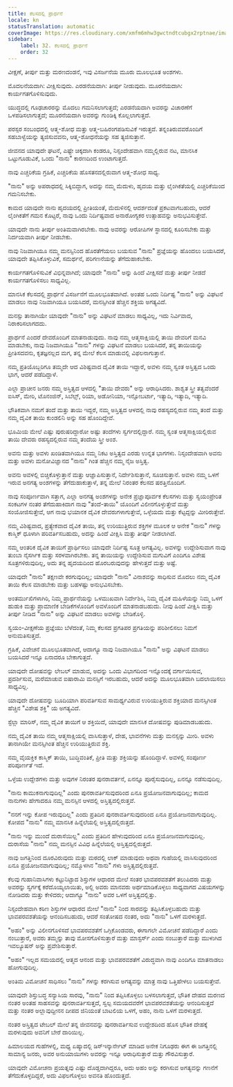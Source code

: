 ```yaml
---
title: ಕೆಲಸದಲ್ಲಿ ಪ್ರಾರ್ಥನೆ
locale: kn
statusTranslation: automatic
coverImage: https://res.cloudinary.com/xmfm6mhw3gwctndtcubgx2rptnae/image/upload/v1740468922/small_cover_tratado_de_psicologia_revolucionaria_a4c0dca4e0.webp
sidebar:
    label: 32. ಕೆಲಸದಲ್ಲಿ ಪ್ರಾರ್ಥನೆ
    order: 32
---
```

ವೀಕ್ಷಣೆ, ತೀರ್ಪು ಮತ್ತು ಮರಣದಂಡನೆ, ಇವು ವಿಸರ್ಜನೆಯ ಮೂರು ಮೂಲಭೂತ ಅಂಶಗಳು.

ಮೊದಲನೆಯದಾಗಿ: ವೀಕ್ಷಿಸುವುದು. ಎರಡನೆಯದಾಗಿ: ತೀರ್ಪು ನೀಡುವುದು. ಮೂರನೆಯದಾಗಿ: ಕಾರ್ಯಗತಗೊಳಿಸುವುದು.

ಯುದ್ಧದಲ್ಲಿ ಗೂಢಚಾರರನ್ನು ಮೊದಲು ಗಮನಿಸಲಾಗುತ್ತದೆ; ಎರಡನೆಯದಾಗಿ ಅವರನ್ನು ವಿಚಾರಣೆಗೆ ಒಳಪಡಿಸಲಾಗುತ್ತದೆ; ಮೂರನೆಯದಾಗಿ ಅವರನ್ನು ಗುಂಡಿಕ್ಕಿ ಕೊಲ್ಲಲಾಗುತ್ತದೆ.

ಪರಸ್ಪರ ಸಂಬಂಧದಲ್ಲಿ ಆತ್ಮ-ಶೋಧ ಮತ್ತು ಆತ್ಮ-ಬಹಿರಂಗಪಡಿಸುವಿಕೆ ಇರುತ್ತದೆ. ತನ್ನಂತಿರುವವರೊಂದಿಗೆ ಸಹಬಾಳ್ವೆಯನ್ನು ತ್ಯಜಿಸುವವನು, ಆತ್ಮ-ಶೋಧನೆಯನ್ನು ಸಹ ತ್ಯಜಿಸುತ್ತಾನೆ.

ಜೀವನದ ಯಾವುದೇ ಘಟನೆ, ಎಷ್ಟೇ ಚಿಕ್ಕದಾಗಿ ಕಂಡರೂ, ನಿಸ್ಸಂದೇಹವಾಗಿ ನಮ್ಮಲ್ಲಿರುವ ನಟ, ಮಾನಸಿಕ ಒಟ್ಟುಗೂಡುವಿಕೆ, ಒಂದು "ನಾನು" ಕಾರಣದಿಂದ ಉಂಟಾಗುತ್ತದೆ.

ನಾವು ಎಚ್ಚರಿಕೆಯ ಗ್ರಹಿಕೆ, ಎಚ್ಚರಿಕೆಯ ಹೊಸತನದಲ್ಲಿರುವಾಗ ಆತ್ಮ-ಶೋಧ ಸಾಧ್ಯ.

"ನಾನು" ಅನ್ನು ಅಪರಾಧದಲ್ಲಿ ಸಿಕ್ಕಿಬಿದ್ದಾಗ, ಅದನ್ನು ನಮ್ಮ ಮೆದುಳು, ಹೃದಯ ಮತ್ತು ಲೈಂಗಿಕತೆಯಲ್ಲಿ ಎಚ್ಚರಿಕೆಯಿಂದ ಗಮನಿಸಬೇಕು.

ಕಾಮದ ಯಾವುದೇ ನಾನು ಹೃದಯದಲ್ಲಿ ಪ್ರೀತಿಯಂತೆ, ಮೆದುಳಿನಲ್ಲಿ ಆದರ್ಶದಂತೆ ಪ್ರಕಟವಾಗಬಹುದು, ಆದರೆ ಲೈಂಗಿಕತೆಗೆ ಗಮನ ಕೊಟ್ಟರೆ, ನಾವು ಒಂದು ನಿರ್ದಿಷ್ಟವಾದ ಅನಾರೋಗ್ಯಕರ ಉತ್ಸಾಹವನ್ನು ಅನುಭವಿಸುತ್ತೇವೆ.

ಯಾವುದೇ ನಾನು ತೀರ್ಪು ಅಂತಿಮವಾಗಿರಬೇಕು. ನಾವು ಅವರನ್ನು ಆರೋಪಿಗಳ ಸ್ಥಾನದಲ್ಲಿ ಕೂರಿಸಬೇಕು ಮತ್ತು ನಿರ್ದಯವಾಗಿ ತೀರ್ಪು ನೀಡಬೇಕು.

ನಾವು ನಿಜವಾಗಿಯೂ ನಮ್ಮ ಮನಸ್ಸಿನಿಂದ ಹೊರತೆಗೆಯಲು ಬಯಸುವ "ನಾನು" ಪ್ರಜ್ಞೆಯನ್ನು ಹೊಂದಲು ಬಯಸಿದರೆ, ಯಾವುದೇ ತಪ್ಪಿಸಿಕೊಳ್ಳುವಿಕೆ, ಸಮರ್ಥನೆ, ಪರಿಗಣನೆಯನ್ನು ತೆಗೆದುಹಾಕಬೇಕು.

ಕಾರ್ಯಗತಗೊಳಿಸುವಿಕೆ ವಿಭಿನ್ನವಾಗಿದೆ; ಯಾವುದೇ "ನಾನು" ಅನ್ನು ಹಿಂದೆ ವೀಕ್ಷಿಸದೆ ಮತ್ತು ತೀರ್ಪು ನೀಡದೆ ಕಾರ್ಯಗತಗೊಳಿಸಲು ಸಾಧ್ಯವಿಲ್ಲ.

ಮಾನಸಿಕ ಕೆಲಸದಲ್ಲಿ ಪ್ರಾರ್ಥನೆ ವಿಸರ್ಜನೆಗೆ ಮೂಲಭೂತವಾಗಿದೆ. ಅಂತಹ ಒಂದು ನಿರ್ದಿಷ್ಟ "ನಾನು" ಅನ್ನು ವಿಘಟನೆ ಮಾಡಲು ನಾವು ನಿಜವಾಗಿಯೂ ಬಯಸಿದರೆ, ಮನಸ್ಸಿಗಿಂತ ಹೆಚ್ಚಿನ ಶಕ್ತಿಯ ಅಗತ್ಯವಿದೆ.

ಮನಸ್ಸು ತಾನಾಗಿಯೇ ಯಾವುದೇ "ನಾನು" ಅನ್ನು ವಿಘಟನೆ ಮಾಡಲು ಸಾಧ್ಯವಿಲ್ಲ, ಇದು ನಿರ್ವಿವಾದ, ನಿರಾಕರಿಸಲಾಗದದು.

ಪ್ರಾರ್ಥನೆ ಎಂದರೆ ದೇವರೊಂದಿಗೆ ಮಾತನಾಡುವುದು. ನಾವು ನಮ್ಮ ಆತ್ಮಸಾಕ್ಷಿಯಲ್ಲಿ ತಾಯಿ ದೇವರಿಗೆ ಮನವಿ ಮಾಡಬೇಕು, ನಾವು ನಿಜವಾಗಿಯೂ "ನಾನು" ಗಳನ್ನು ವಿಘಟನೆ ಮಾಡಲು ಬಯಸಿದರೆ, ತನ್ನ ತಾಯಿಯನ್ನು ಪ್ರೀತಿಸದವನು, ಕೃತಜ್ಞನಲ್ಲದ ಮಗ, ತನ್ನ ಮೇಲೆ ಕೆಲಸ ಮಾಡುವಲ್ಲಿ ವಿಫಲನಾಗುತ್ತಾನೆ.

ನಮ್ಮ ಪ್ರತಿಯೊಬ್ಬರಿಗೂ ತಮ್ಮದೇ ಆದ ವಿಶಿಷ್ಟವಾದ ದೈವಿಕ ತಾಯಿ ಇದ್ದಾರೆ, ಅವಳು ನಮ್ಮ ಸ್ವಂತ ಅಸ್ತಿತ್ವದ ಒಂದು ಭಾಗ, ಆದರೆ ಪಡೆದಿದ್ದಾಳೆ.

ಎಲ್ಲಾ ಪ್ರಾಚೀನ ಜನರು ನಮ್ಮ ಅಸ್ತಿತ್ವದ ಆಳದಲ್ಲಿ "ತಾಯಿ ದೇವರು" ಅನ್ನು ಆರಾಧಿಸಿದರು. ಶಾಶ್ವತ ಸ್ತ್ರೀ ತತ್ವವೆಂದರೆ ಐಸಿಸ್, ಮೇರಿ, ಟೊನಂಜಿನ್, ಸಿಬೆಲ್ಸ್, ರಿಯಾ, ಅಡೋನಿಯಾ, ಇನ್ಸೋಬರ್ಟಾ, ಇತ್ಯಾದಿ, ಇತ್ಯಾದಿ, ಇತ್ಯಾದಿ.

ಭೌತಿಕವಾಗಿ ನಮಗೆ ತಂದೆ ಮತ್ತು ತಾಯಿ ಇದ್ದರೆ, ನಮ್ಮ ಅಸ್ತಿತ್ವದ ಆಳದಲ್ಲಿ ನಾವು ರಹಸ್ಯದಲ್ಲಿರುವ ನಮ್ಮ ತಂದೆ ಮತ್ತು ನಮ್ಮ ದೈವಿಕ ತಾಯಿ ಕುಂಡಲಿನಿ ಅನ್ನು ಸಹ ಹೊಂದಿದ್ದೇವೆ.

ಭೂಮಿಯ ಮೇಲೆ ಎಷ್ಟು ಪುರುಷರಿದ್ದಾರೋ ಅಷ್ಟು ತಂದೆಗಳು ಸ್ವರ್ಗದಲ್ಲಿದ್ದಾರೆ. ನಮ್ಮ ಸ್ವಂತ ಆತ್ಮಸಾಕ್ಷಿಯಲ್ಲಿರುವ ತಾಯಿ ದೇವರು ರಹಸ್ಯದಲ್ಲಿರುವ ನಮ್ಮ ತಂದೆಯ ಸ್ತ್ರೀ ಅಂಶ.

ಅವನು ಮತ್ತು ಅವಳು ಖಂಡಿತವಾಗಿಯೂ ನಮ್ಮ ನಿಕಟ ಅಸ್ತಿತ್ವದ ಎರಡು ಉನ್ನತ ಭಾಗಗಳು. ನಿಸ್ಸಂದೇಹವಾಗಿ ಅವನು ಮತ್ತು ಅವಳು ಮನೋವಿಜ್ಞಾನದ "ನಾನು" ಗಿಂತ ಹೆಚ್ಚಿನ ನಮ್ಮ ನೈಜ ಅಸ್ತಿತ್ವ.

ಅವನು ಅವಳಲ್ಲಿ ಬಿಚ್ಚಿಕೊಳ್ಳುತ್ತಾನೆ ಮತ್ತು ಆಜ್ಞಾಪಿಸುತ್ತಾನೆ, ನಿರ್ದೇಶಿಸುತ್ತಾನೆ, ಸೂಚಿಸುತ್ತಾನೆ. ಅವಳು ನಮ್ಮ ಒಳಗೆ ಇರುವ ಅನಗತ್ಯ ಅಂಶಗಳನ್ನು ತೆಗೆದುಹಾಕುತ್ತಾಳೆ, ತನ್ನ ಮೇಲೆ ನಿರಂತರ ಕೆಲಸದ ಷರತ್ತಿನೊಂದಿಗೆ.

ನಾವು ಸಂಪೂರ್ಣವಾಗಿ ಸತ್ತಾಗ, ಎಲ್ಲಾ ಅನಗತ್ಯ ಅಂಶಗಳನ್ನು ಅನೇಕ ಪ್ರಜ್ಞಾಪೂರ್ವಕ ಕೆಲಸಗಳು ಮತ್ತು ಸ್ವಯಂಪ್ರೇರಿತ ಸಂಕಟಗಳ ನಂತರ ತೆಗೆದುಹಾಕಿದಾಗ ನಾವು "ತಂದೆ-ತಾಯಿ" ಯೊಂದಿಗೆ ವಿಲೀನಗೊಳ್ಳುತ್ತೇವೆ ಮತ್ತು ಸಂಯೋಜಿಸುತ್ತೇವೆ, ಆಗ ನಾವು ಭಯಾನಕ ದೈವಿಕ ದೇವರುಗಳಾಗುತ್ತೇವೆ, ಒಳ್ಳೆಯದು ಮತ್ತು ಕೆಟ್ಟದ್ದನ್ನು ಮೀರಿರುತ್ತೇವೆ.

ನಮ್ಮ ವಿಶಿಷ್ಟವಾದ, ಪ್ರತ್ಯೇಕವಾದ ದೈವಿಕ ತಾಯಿ, ತನ್ನ ಉರಿಯುತ್ತಿರುವ ಶಕ್ತಿಗಳ ಮೂಲಕ ಆ ಅನೇಕ "ನಾನು" ಗಳನ್ನು ಕಾಸ್ಮಿಕ್ ಧೂಳಾಗಿ ಪರಿವರ್ತಿಸಬಹುದು, ಅದನ್ನು ಹಿಂದೆ ವೀಕ್ಷಿಸಿ ಮತ್ತು ತೀರ್ಪು ನೀಡಲಾಗಿದೆ.

ನಮ್ಮ ಆಂತರಿಕ ದೈವಿಕ ತಾಯಿಗೆ ಪ್ರಾರ್ಥಿಸಲು ಯಾವುದೇ ನಿರ್ದಿಷ್ಟ ಸೂತ್ರ ಅಗತ್ಯವಿಲ್ಲ. ಅವಳನ್ನು ಉದ್ದೇಶಿಸುವಾಗ ನಾವು ತುಂಬಾ ನೈಸರ್ಗಿಕ ಮತ್ತು ಸರಳವಾಗಿರಬೇಕು. ತನ್ನ ತಾಯಿಯನ್ನು ಉದ್ದೇಶಿಸುವ ಮಗುವಿಗೆ ಎಂದಿಗೂ ವಿಶೇಷ ಸೂತ್ರಗಳಿರುವುದಿಲ್ಲ, ಅದು ತನ್ನ ಹೃದಯದಿಂದ ಹೊರಬರುವುದನ್ನು ಹೇಳುತ್ತದೆ ಮತ್ತು ಅಷ್ಟೆ.

ಯಾವುದೇ "ನಾನು" ತಕ್ಷಣವೇ ಕರಗುವುದಿಲ್ಲ; ಯಾವುದೇ "ನಾನು" ವಿನಾಶವನ್ನು ಸಾಧಿಸುವ ಮೊದಲು ನಮ್ಮ ದೈವಿಕ ತಾಯಿ ಕೆಲಸ ಮಾಡಬೇಕು ಮತ್ತು ಬಹಳಷ್ಟು ಅನುಭವಿಸಬೇಕು.

ಅಂತರ್ಮುಖಿಗಳಾಗಿರಿ, ನಿಮ್ಮ ಪ್ರಾರ್ಥನೆಯನ್ನು ಒಳಮುಖವಾಗಿ ನಿರ್ದೇಶಿಸಿ, ನಿಮ್ಮ ದೈವಿಕ ಮಹಿಳೆಯನ್ನು ನಿಮ್ಮ ಒಳಗೆ ಹುಡುಕಿ ಮತ್ತು ಪ್ರಾಮಾಣಿಕ ಬೇಡಿಕೆಗಳೊಂದಿಗೆ ಅವಳೊಂದಿಗೆ ಮಾತನಾಡಬಹುದು. ನೀವು ಹಿಂದೆ ವೀಕ್ಷಿಸಿ ಮತ್ತು ತೀರ್ಪು ನೀಡಿದ "ನಾನು" ಅನ್ನು ವಿಘಟನೆ ಮಾಡಲು ಅವಳನ್ನು ಬೇಡಿಕೊಳ್ಳಿ.

ಸ್ವಯಂ-ವೀಕ್ಷಣೆಯ ಪ್ರಜ್ಞೆಯು ಬೆಳೆದಂತೆ, ನಿಮ್ಮ ಕೆಲಸದ ಪ್ರಗತಿಪರ ಪ್ರಗತಿಯನ್ನು ಪರಿಶೀಲಿಸಲು ನಿಮಗೆ ಅನುಮತಿಸುತ್ತದೆ.

ಗ್ರಹಿಕೆ, ವಿವೇಚನೆ ಮೂಲಭೂತವಾಗಿದೆ, ಆದಾಗ್ಯೂ ನಾವು ನಿಜವಾಗಿಯೂ "ನಾನು" ಅನ್ನು ವಿಘಟನೆ ಮಾಡಲು ಬಯಸಿದರೆ ಇನ್ನೂ ಏನಾದರೂ ಬೇಕಾಗುತ್ತದೆ.

ಯಾವುದೇ ದೋಷವನ್ನು ಲೇಬಲ್ ಮಾಡುವ, ಅದನ್ನು ಒಂದು ವಿಭಾಗದಿಂದ ಇನ್ನೊಂದಕ್ಕೆ ವರ್ಗಾಯಿಸುವ, ಪ್ರದರ್ಶಿಸುವ, ಮರೆಮಾಚುವ ಐಷಾರಾಮಿ ಮನಸ್ಸಿಗೆ ಇರಬಹುದು, ಆದರೆ ಅದನ್ನು ಮೂಲಭೂತವಾಗಿ ಬದಲಾಯಿಸಲು ಸಾಧ್ಯವಿಲ್ಲ.

ಯಾವುದೇ ದೋಷವನ್ನು ಬೂದಿಯಾಗಿ ಪರಿವರ್ತಿಸುವ ಸಾಮರ್ಥ್ಯವಿರುವ ಉರಿಯುತ್ತಿರುವ ಶಕ್ತಿಯಾದ ಮನಸ್ಸಿಗಿಂತ ಹೆಚ್ಚಿನ "ವಿಶೇಷ ಶಕ್ತಿ" ಯ ಅಗತ್ಯವಿದೆ.

ಸ್ಟೆಲ್ಲಾ ಮಾರಿಸ್, ನಮ್ಮ ದೈವಿಕ ತಾಯಿಗೆ ಆ ಶಕ್ತಿಯಿದೆ, ಯಾವುದೇ ಮಾನಸಿಕ ದೋಷವನ್ನು ಪುಡಿಮಾಡಬಹುದು.

ನಮ್ಮ ದೈವಿಕ ತಾಯಿ ನಮ್ಮ ಆತ್ಮಸಾಕ್ಷಿಯಲ್ಲಿ ವಾಸಿಸುತ್ತಾಳೆ, ದೇಹ, ಭಾವನೆಗಳು ಮತ್ತು ಮನಸ್ಸನ್ನು ಮೀರಿ. ಅವಳು ತಾನಾಗಿಯೇ ಮನಸ್ಸಿಗಿಂತ ಹೆಚ್ಚಿನ ಉರಿಯುತ್ತಿರುವ ಶಕ್ತಿ.

ನಮ್ಮ ವೈಯಕ್ತಿಕ ಕಾಸ್ಮಿಕ್ ತಾಯಿ, ಬುದ್ಧಿವಂತಿಕೆ, ಪ್ರೀತಿ ಮತ್ತು ಶಕ್ತಿಯನ್ನು ಹೊಂದಿದ್ದಾಳೆ. ಅವಳಲ್ಲಿ ಸಂಪೂರ್ಣ ಪರಿಪೂರ್ಣತೆ ಇದೆ.

ಒಳ್ಳೆಯ ಉದ್ದೇಶಗಳು ಮತ್ತು ಅವುಗಳ ನಿರಂತರ ಪುನರಾವರ್ತನೆ, ಏನನ್ನೂ ಪೂರೈಸುವುದಿಲ್ಲ, ಏನನ್ನೂ ನಡೆಸುವುದಿಲ್ಲ.

"ನಾನು ಕಾಮುಕನಾಗುವುದಿಲ್ಲ" ಎಂದು ಪುನರಾವರ್ತಿಸುವುದರಿಂದ ಏನೂ ಪ್ರಯೋಜನವಾಗುವುದಿಲ್ಲ; ಕಾಮದ ನಾನುಗಳು ಹೇಗಾದರೂ ನಮ್ಮ ಮನಸ್ಸಿನ ಆಳದಲ್ಲಿ ಅಸ್ತಿತ್ವದಲ್ಲಿರುತ್ತವೆ.

"ನನಗೆ ಇನ್ನು ಕೋಪ ಇರುವುದಿಲ್ಲ" ಎಂದು ಪ್ರತಿದಿನ ಪುನರಾವರ್ತಿಸುವುದರಿಂದ ಏನೂ ಪ್ರಯೋಜನವಾಗುವುದಿಲ್ಲ. ಕೋಪದ "ನಾನು" ನಮ್ಮ ಮಾನಸಿಕ ಹಿನ್ನೆಲೆಯಲ್ಲಿ ಅಸ್ತಿತ್ವದಲ್ಲಿರುತ್ತದೆ.

"ನಾನು ಇನ್ನು ಮುಂದೆ ದುರಾಸೆಯಿಲ್ಲ" ಎಂದು ಪ್ರತಿದಿನ ಹೇಳುವುದರಿಂದ ಏನೂ ಪ್ರಯೋಜನವಾಗುವುದಿಲ್ಲ. ದುರಾಸೆಯ "ನಾನು" ನಮ್ಮ ಮನಸ್ಸಿನ ವಿವಿಧ ಹಿನ್ನೆಲೆಯಲ್ಲಿ ಅಸ್ತಿತ್ವದಲ್ಲಿರುತ್ತದೆ.

ನಾವು ಜಗತ್ತಿನಿಂದ ದೂರವಿರುವುದು ಮತ್ತು ಮಠದಲ್ಲಿ ಲಾಕ್ ಮಾಡುವುದು ಅಥವಾ ಗುಹೆಯಲ್ಲಿ ವಾಸಿಸುವುದರಿಂದ ಏನೂ ಪ್ರಯೋಜನವಾಗುವುದಿಲ್ಲ; ನಮ್ಮೊಳಗಿನ "ನಾನು" ಗಳು ಅಸ್ತಿತ್ವದಲ್ಲಿರುತ್ತವೆ.

ಕೆಲವು ಗುಹಾನಿವಾಸಿಗಳು ಕಟ್ಟುನಿಟ್ಟಾದ ಶಿಸ್ತುಗಳ ಆಧಾರದ ಮೇಲೆ ಸಂತರ ಭಾವಪರವಶತೆಗೆ ತಲುಪಿದರು ಮತ್ತು ಅವರನ್ನು ಸ್ವರ್ಗಕ್ಕೆ ಕರೆದೊಯ್ಯಲಾಯಿತು, ಅಲ್ಲಿ ಅವರು ಮಾನವರು ಅರ್ಥಮಾಡಿಕೊಳ್ಳಲು ಸಾಧ್ಯವಾಗದ ವಿಷಯಗಳನ್ನು ನೋಡಿದರು ಮತ್ತು ಕೇಳಿದರು; ಆದಾಗ್ಯೂ "ನಾನು" ಅವರ ಒಳಗೆ ಅಸ್ತಿತ್ವದಲ್ಲಿತ್ತು.

ನಿಸ್ಸಂದೇಹವಾಗಿ ಕಠಿಣ ಶಿಸ್ತುಗಳ ಆಧಾರದ ಮೇಲೆ "ನಾನು" ನಿಂದ ಸಾರವನ್ನು ತಪ್ಪಿಸಿಕೊಳ್ಳಬಹುದು ಮತ್ತು ಭಾವಪರವಶತೆಯನ್ನು ಆನಂದಿಸಬಹುದು, ಆದರೆ ಸಂತೋಷದ ನಂತರ, ಅದು "ನಾನು" ಒಳಗೆ ಮರಳುತ್ತದೆ.

"ಅಹಂ" ಅನ್ನು ವಿಲೀನಗೊಳಿಸದೆ ಭಾವಪರವಶತೆಗೆ ಒಗ್ಗಿಕೊಂಡವರು, ಈಗಾಗಲೇ ವಿಮೋಚನೆ ಪಡೆದಿದ್ದಾರೆ ಎಂದು ನಂಬುತ್ತಾರೆ, ಅವರು ತಮ್ಮನ್ನು ತಾವು ಮೋಸಗೊಳಿಸುತ್ತಾರೆ ಮತ್ತು ಮಾಸ್ಟರ್ಸ್ ಎಂದು ನಂಬುತ್ತಾರೆ ಮತ್ತು ಮುಳುಗಿದ ಇವಲ್ಯೂಷನ್ ಅನ್ನು ಪ್ರವೇಶಿಸುತ್ತಾರೆ.

"ಅಹಂ" ಇಲ್ಲದ ಸಮಯದಲ್ಲಿ ಆತ್ಮದ ಆನಂದ ಮತ್ತು ಭಾವಪರವಶತೆಗೆ ವಿರುದ್ಧವಾಗಿ ನಾವು ಎಂದಿಗೂ ಮಾತನಾಡಲು ಹೋಗುವುದಿಲ್ಲ.

ಅಂತಿಮ ವಿಮೋಚನೆ ಸಾಧಿಸಲು "ನಾನು" ಗಳನ್ನು ಕರಗಿಸುವ ಅಗತ್ಯವನ್ನು ಮಾತ್ರ ನಾವು ಒತ್ತಿಹೇಳಲು ಬಯಸುತ್ತೇವೆ.

ಯಾವುದೇ ಶಿಸ್ತುಬದ್ಧ ಸನ್ಯಾಸಿಯ ಸಾರವು, "ನಾನು" ನಿಂದ ತಪ್ಪಿಸಿಕೊಳ್ಳಲು ಬಳಸಲಾಗುತ್ತದೆ, ಭೌತಿಕ ದೇಹದ ಮರಣದ ನಂತರ ಅಂತಹ ಸಾಹಸವನ್ನು ಪುನರಾವರ್ತಿಸುತ್ತದೆ, ಸ್ವಲ್ಪ ಸಮಯದವರೆಗೆ ಭಾವಪರವಶತೆಯನ್ನು ಆನಂದಿಸುತ್ತದೆ ಮತ್ತು ನಂತರ ಅಲ್ಲಾವುದ್ದೀನನ ದೀಪದ ಜಿನಿಯಂತೆ ಬಾಟಲಿಯ ಒಳಗೆ, ಅಹಂ, ನಾನು ಒಳಗೆ ಮರಳುತ್ತದೆ.

ನಂತರ ಅಸ್ತಿತ್ವದ ಟೇಬಲ್ ಮೇಲೆ ತನ್ನ ಜೀವನವನ್ನು ಪುನರಾವರ್ತಿಸುವ ಉದ್ದೇಶದಿಂದ ಹೊಸ ಭೌತಿಕ ದೇಹಕ್ಕೆ ಮರಳುವುದು ಅವನಿಗೆ ಬೇರೆ ದಾರಿಯಿಲ್ಲ.

ಹಿಮಾಲಯದ ಗುಹೆಗಳಲ್ಲಿ, ಮಧ್ಯ ಏಷ್ಯಾದಲ್ಲಿ ಡಿಸ್ಇನ್ಕಾರ್ನೇಟ್ ಮಾಡಿದ ಅನೇಕ ನಿಗೂಢರು ಈಗ ಈ ಜಗತ್ತಿನಲ್ಲಿ ಸಾಮಾನ್ಯ ಜನರು, ಅವರ ಅನುಯಾಯಿಗಳು ಅವರನ್ನು ಇನ್ನೂ ಆರಾಧಿಸುತ್ತಾರೆ ಮತ್ತು ಗೌರವಿಸುತ್ತಾರೆ.

ಯಾವುದೇ ವಿಮೋಚನಾ ಪ್ರಯತ್ನವು ಎಷ್ಟು ದೊಡ್ಡದಾಗಿದ್ದರೂ, ಅದು ಅಹಂ ಅನ್ನು ಕರಗಿಸುವ ಅಗತ್ಯವನ್ನು ಗಣನೆಗೆ ತೆಗೆದುಕೊಳ್ಳದಿದ್ದರೆ, ಅದು ವಿಫಲಗೊಳ್ಳಲು ಅವನತಿ ಹೊಂದುತ್ತದೆ.
